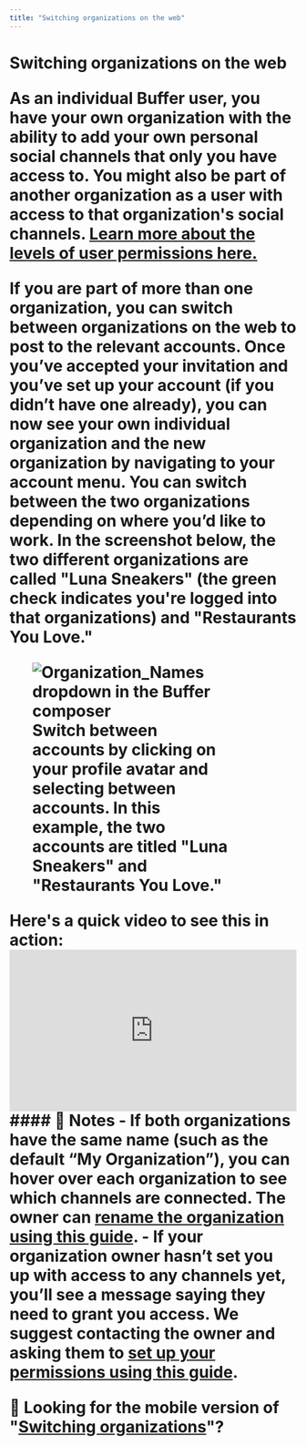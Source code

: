 ```yaml
---
title: "Switching organizations on the web"
---
```


# Switching organizations on the web <a href="javascript:window.print()" class="printArticle" title="Print this article" aria-label="Print this Article"><i class="icon-print"></i></a> <p>As an individual Buffer user, you have your own organization with the ability to add your own personal social channels that only you have access to. You might also be part of another organization as a user with access to that organization's social channels. [ Learn more about the levels of user permissions here.](https://buffer.helpscoutdocs.com/article/674-getting-started-as-a-user-in-an-organization)</p> If you are part of more than one organization, you can switch between organizations on the web to post to the relevant accounts. Once you’ve accepted your invitation and you’ve set up your account (if you didn’t have one already), you can now see your own individual organization and the new organization by navigating to your account menu. You can switch between the two organizations depending on where you’d like to work. In the screenshot below, the two different organizations are called "Luna Sneakers" (the green check indicates you're logged into that organizations) and "Restaurants You Love." <figure style="width: 347.986px; max-width: 100%; " class="">![Organization_Names dropdown in the Buffer composer](//d33v4339jhl8k0.cloudfront.net/docs/assets/64cb6cf86d4a3e191f237e66/images/65149919f8eafb48f4e81327/img-1703224-1695848728-1002742817.png) <figcaption> Switch between accounts by clicking on your profile avatar and selecting between accounts. In this example, the two accounts are titled "Luna Sneakers" and "Restaurants You Love." </figcaption> </figure> Here's a quick video to see this in action: <div class="video video-youtube video-responsive" style="aspect-ratio:16 / 9;"> <iframe src="https://www.youtube.com/embed/oVuGkpm05UE" width="100%" height="100%" title="YouTube video player" frameborder="0" allow="accelerometer; autoplay; clipboard-write; encrypted-media; gyroscope; picture-in-picture; web-share" allowfullscreen=""></iframe> </div> <div class="callout-blue"> #### 📝 Notes - If both organizations have the same name (such as the default “My Organization”), you can hover over each organization to see which channels are connected. The owner can [rename the organization using this guide](https://buffer.helpscoutdocs.com/article/669-renaming-your-buffer-organization).</li> - If your organization owner hasn’t set you up with access to any channels yet, you’ll see a message saying they need to grant you access. We suggest contacting the owner and asking them to [set up your permissions using this guide](https://buffer.helpscoutdocs.com/article/670-adding-users-and-setting-up-permissions-in-your-organization).</li> </div> <div class="callout-blue"> <p>📝 Looking for the mobile version of "[Switching organizations](https://support.buffer.com//support.buffer.com/article/626-switching-organizations-on-the-buffer-mobile-app)"?</p> </div>